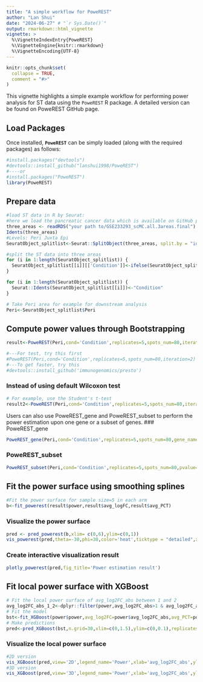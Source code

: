 ```yaml
---
title: "A simple workflow for PoweREST"
author: "Lan Shui"
date: "2024-06-27" # "`r Sys.Date()`"
output: rmarkdown::html_vignette
vignette: >
  %\VignetteIndexEntry{PoweREST}
  %\VignetteEngine{knitr::rmarkdown}
  %\VignetteEncoding{UTF-8}
---
```


```r
knitr::opts_chunk$set(
  collapse = TRUE,
  comment = "#>"
)
```

This vignette highlights a simple example workflow for performing power analysis for ST data using the `PoweREST` R package. A detailed version can be found on PoweREST GitHub page.

## Load Packages
Once installed, **`PoweREST`** can be simply loaded (along with the required packages) as follows:
```r
#install.packages("devtools")
#devtools::install_github("lanshui1998/PoweREST")
#----or
#install.packages("PoweREST")
library(PoweREST)
```

## Prepare data
```r
#load ST data in R by Seurat:
#here we load the pancreatic cancer data which is available on GitHub page
three_areas <- readRDS("your path to/GSE233293_scMC.all.3areas.final")
Idents(three_areas)
#Levels: Peri Juxta Epi
SeuratObject_splitlist<-Seurat::SplitObject(three_areas, split.by = "ident")

#split the ST data into three areas
for (i in 1:length(SeuratObject_splitlist)) {
  SeuratObject_splitlist[[i]][['Condition']]<-ifelse(SeuratObject_splitlist[[i]][['Type']]=='LG','LG','HR')
}

for (i in 1:length(SeuratObject_splitlist)) {
  Seurat::Idents(SeuratObject_splitlist[[i]])<-"Condition"
}

# Take Peri area for example for downstream analysis
Peri<-SeuratObject_splitlist$Peri
```

## Compute power values through Bootstrapping
```r
result<-PoweREST(Peri,cond='Condition',replicates=5,spots_num=80,iteration=100)

#---For test, try this first
#PoweREST(Peri,cond='Condition',replicates=5,spots_num=80,iteration=2)
#---To get faster, try this
#devtools::install_github('immunogenomics/presto')
```

### Instead of using default Wilcoxon test
```r
# For example, use the Student's t-test
result2<-PoweREST(Peri,cond='Condition',replicates=5,spots_num=80,iteration=100,test.use="t")
```

Users can also use PoweREST_gene and PoweREST_subset to perform the power estimation upon one gene or a subset of genes.
### PoweREST_gene
```r
PoweREST_gene(Peri,cond='Condition',replicates=5,spots_num=80,gene_name='MUC1',pvalue=0.00001)
```

### PoweREST_subset
```r
PoweREST_subset(Peri,cond='Condition',replicates=5,spots_num=80,pvalue=0.05,logfc.threshold = 0.1,min.pct = 0.01)
```

## Fit the power surface using smoothing splines
```r
#Fit the power surface for sample size=5 in each arm
b<-fit_powerest(result$power,result$avg_logFC,result$avg_PCT)
```

### Visualize the power surface
```r
pred <- pred_powerest(b,xlim= c(0,6),ylim=c(0,1))
vis_powerest(pred,theta=-30,phi=30,color='heat',ticktype = "detailed",xlim=c(0,6),nticks=5)
```

### Create interactive visualization result
```r
plotly_powerest(pred,fig_title='Power estimation result')
```

## Fit local power surface with XGBoost
```r
# Fit the local power surface of avg_log2FC_abs between 1 and 2
avg_log2FC_abs_1_2<-dplyr::filter(power,avg_log2FC_abs>1 & avg_log2FC_abs<2)
# Fit the model
bst<-fit_XGBoost(power$power,avg_log2FC=power$avg_log2FC_abs,avg_PCT=power$mean_pct,replicates=power$sample_size)
# Make predictions
pred<-pred_XGBoost(bst,n.grid=30,xlim=c(0,1.5),ylim=c(0,0.1),replicates=3)
```

### Visualize the local power surface
```r
#2D version
vis_XGBoost(pred,view='2D',legend_name='Power',xlab='avg_log2FC_abs',ylab='mean_pct')
#3D version
vis_XGBoost(pred,view='3D',legend_name='Power',xlab='avg_log2FC_abs',ylab='mean_pct')
```

